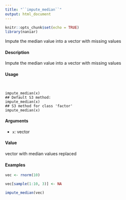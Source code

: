---
title: "``impute_median``"
output: html_document
---

```{r setup, include=FALSE}
knitr::opts_chunk$set(echo = TRUE)
library(naniar)
```
Impute the median value into a vector with missing values

####  Description 

Impute the median value into a vector with missing values

####  Usage 

<pre><code>

impute_median(x)
## Default S3 method:
impute_median(x)
## S3 method for class 'factor'
impute_median(x)
</code></pre>

#### Arguments 

* ``x``: vector

#### Value 

vector with median values replaced

#### Examples 

```{r}
vec <- rnorm(10)

vec[sample(1:10, 3)] <- NA

impute_median(vec)
```